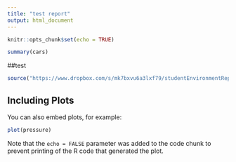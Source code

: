 ```yaml
---
title: "test report"
output: html_document
---
```


```r
knitr::opts_chunk$set(echo = TRUE)
```


```r
summary(cars)
```
##test
```r
source("https://www.dropbox.com/s/mk7bxvu6a3lxf79/studentEnvironmentReport.R?dl=1",print.eval = T,encoding = "utf-8")
```

## Including Plots

You can also embed plots, for example:

```r
plot(pressure)
```

Note that the `echo = FALSE` parameter was added to the code chunk to prevent printing of the R code that generated the plot.
